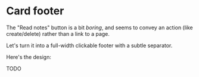 # Card footer

The "Read notes" button is a bit _boring_, and seems to convey an action (like create/delete) rather than a link to a page.

Let's turn it into a full-width clickable footer with a subtle separator.

Here's the design:

<callout-warning>TODO</callout-warning>
